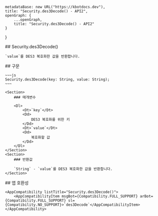 
    metadataBase: new URL("https://kbotdocs.dev"),
    title: "Security.des3Decode() - API2",
    openGraph: {
        ...openGraph,
        title: "Security.des3Decode() - API2"
    }
}

<Section>
    ## Security.des3Decode()

    `value`를 DES3 복호화한 값을 반환합니다.
</Section>
<Section>
    ## 구문

    ~~~js
    Security.des3Decode(key: String, value: String);
    ~~~

    <Section>
        ### 매개변수

        <Dl>
            <Dt>`key`</Dt>
            <Dd>
                DES3 복호화를 위한 키
            </Dd>
            <Dt>`value`</Dt>
            <Dd>
                복호화할 값
            </Dd>
        </Dl>
    </Section>
    <Section>
        ### 반환값

        `String` - `value`를 DES3 복호화한 값을 반환합니다.
    </Section>
</Section>
<Section>
    ## 앱 호환성

    <AppCompatibility listTitle="Security.des3Decode()">
        <AppCompatibilityItem msgBot={Compatibility.FULL_SUPPORT} arBot={Compatibility.FULL_SUPPORT} sl={Compatibility.NO_SUPPORT}>`des3Decode`</AppCompatibilityItem>
    </AppCompatibility>
</Section>